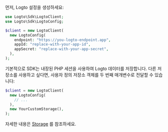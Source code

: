 
먼저, Logto 설정을 생성하세요:

```php title="index.php"
use Logto\Sdk\LogtoClient;
use Logto\Sdk\LogtoConfig;

$client = new LogtoClient(
  new LogtoConfig(
    endpoint: "https://you-logto-endpoint.app",
    appId: "replace-with-your-app-id",
    appSecret: "replace-with-your-app-secret",
  ),
);
```

<GetAppSecret />

기본적으로 SDK는 내장된 PHP 세션을 사용하여 Logto 데이터를 저장합니다. 다른 저장소를 사용하고 싶다면, 사용자 정의 저장소 객체를 두 번째 매개변수로 전달할 수 있습니다:

```php title="index.php"
$client = new LogtoClient(
  new LogtoConfig(
    // ...
  ),
  new YourCustomStorage(),
);
```

자세한 내용은 [Storage](https://github.com/logto-io/php/blob/master/docs/api/classes/Logto/Sdk/Storage/Storage.md) 를 참조하세요.
